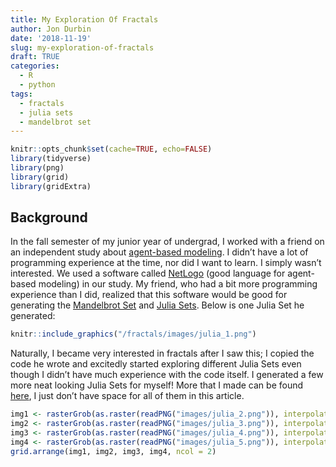 ```yaml
---
title: My Exploration Of Fractals
author: Jon Durbin
date: '2018-11-19'
slug: my-exploration-of-fractals
draft: TRUE
categories:
  - R
  - python
tags:
  - fractals
  - julia sets
  - mandelbrot set
---
```


```r
knitr::opts_chunk$set(cache=TRUE, echo=FALSE)
library(tidyverse)
library(png)
library(grid)
library(gridExtra)
```

## Background

In the fall semester of my junior year of undergrad, I worked with a friend on an independent study about [agent-based modeling](https://en.wikipedia.org/wiki/Agent-based_model). I didn't have a lot of programming experience at the time, nor did I want to learn. I simply wasn't interested. We used a software called [NetLogo](https://ccl.northwestern.edu/netlogo/) (good language for agent-based modeling) in our study. My friend, who had a bit more programming experience than I did, realized that this software would be good for generating the [Mandelbrot Set](https://en.wikipedia.org/wiki/Mandelbrot_set) and [Julia Sets](https://en.wikipedia.org/wiki/Julia_set). Below is one Julia Set he generated:

```r
knitr::include_graphics("/fractals/images/julia_1.png")
```

Naturally, I became very interested in fractals after I saw this; I copied the code he wrote and excitedly started exploring different Julia Sets even though I didn't have much experience with the code itself. I generated a few more neat looking Julia Sets for myself! More that I made can be found [here](), I just don't have space for all of them in this article.

```r
img1 <- rasterGrob(as.raster(readPNG("images/julia_2.png")), interpolate = FALSE)
img2 <- rasterGrob(as.raster(readPNG("images/julia_3.png")), interpolate = FALSE)
img3 <- rasterGrob(as.raster(readPNG("images/julia_4.png")), interpolate = FALSE)
img4 <- rasterGrob(as.raster(readPNG("images/julia_5.png")), interpolate = FALSE)
grid.arrange(img1, img2, img3, img4, ncol = 2)
```


